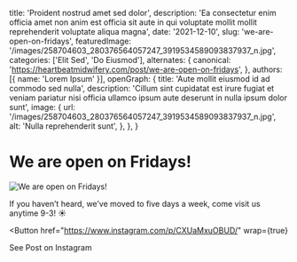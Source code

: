   title: 'Proident nostrud amet sed dolor',
  description: 'Ea consectetur enim officia amet non anim est officia sit aute in qui voluptate mollit mollit reprehenderit voluptate aliqua magna',
  date: '2021-12-10',
  slug: 'we-are-open-on-fridays',
  featuredImage: '/images/258704603_280376564057247_3919534589093837937_n.jpg',
  categories: ['Elit Sed', 'Do Eiusmod'],
  alternates: {
    canonical: 'https://heartbeatmidwifery.com/post/we-are-open-on-fridays',
  },
  authors: [{ name: 'Lorem Ipsum' }],
  openGraph: {
    title: 'Aute mollit eiusmod id ad commodo sed nulla',
    description: 'Cillum sint cupidatat est irure fugiat et veniam pariatur nisi officia ullamco ipsum aute deserunt in nulla ipsum dolor sunt',
    image: {
      url: '/images/258704603_280376564057247_3919534589093837937_n.jpg',
      alt: 'Nulla reprehenderit sunt',
    },
  },
}


# We are open on Fridays!

<Image
  src="/images/258704603_280376564057247_3919534589093837937_n.jpg"
  size="large"
  wrap={true}
  alt="We are open on Fridays!"
/>

If you haven’t heard, we’ve moved to five days a week, come visit us anytime 9-3! ☀️

<Button
  href="https://www.instagram.com/p/CXUaMxuOBUD/"
  wrap={true}
>
  See Post on Instagram
</Button>
